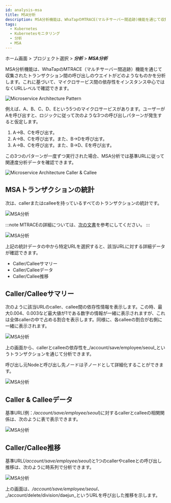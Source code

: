 ```yaml
---
id: analysis-msa
title: MSA分析
description: MSA分析機能は、WhaTapのMTRACE(マルチサーバー間追跡)機能を通じて収集されたトランザクション間の呼び出し比重を分析します。
tags:
  - Kubernetes
  - Kubernetesモニタリング
  - 分析
  - MSA
---
```


ホーム画面 > プロジェクト選択 > **_分析_** > **_MSA分析_**

MSA分析機能は、WhaTapのMTRACE（マルチサーバー間追跡）機能を通じて収集されたトランザクション間の呼び出しのウエイトがどのようなものかを分析します。これに基づいて、マイクロサービス間の依存性をインスタンス中心ではなくURLレベルで確認できます。

![Microservice Architecture Pattern](https://img.whatap.io/media/images/whatap_application_analysis_msa_pattern.png)

例えば、A、B、C、D、Eという5つのマイクロサービスがあります。ユーザーがAを呼び出すと、ロジックに従って次のような3つの呼び出しパターンが発生すると仮定します。 

1.  A→B、Cを呼び出す。
2.  A→B、Cを呼び出す。また、B→Dを呼び出す。
3.  A→B、Cを呼び出す。また、B→D、Eを呼び出す。 

この3つのパターンが一度ずつ実行された場合、MSA分析では基準URLに従って関連度分析データを確認できます。

![Microservice Architecture Caller & Callee](https://img.whatap.io/media/images/whatap_application_analysis_msa_caller_callee.png)

## MSAトランザクションの統計

次は、callerまたはcalleeを持っているすべてのトランザクションの統計です。

![MSA分析](https://img.whatap.io/media/images/whatap_application_analysis_msa_2.png)

:::note
MTRACEの詳細については、[次の文書](../java/trs-multi-trace)を参考にしてください。
:::

![MSA分析](https://img.whatap.io/media/images/whatap_application_analysis_msa_2.png)

上記の統計データの中から特定URLを選択すると、該当URLに対する詳細データが確認できます。

-   Caller/Calleeサマリー
-   Caller/Calleeデータ
-   Caller/Callee推移

## Caller/Calleeサマリー

次のように該当URLのcaller、callee間の依存性情報を表示します。この時、最大0.004、0.003など最大値が1である数字の情報が一緒に表示されますが、これは全体callerの中で占める割合を表示します。同様に、各calleeの割合が右側に一緒に表示されます。

![MSA分析](https://img.whatap.io/media/images/whatap_application_analysis_msa_3.png)

上の画面から、callerとcalleeの依存性を_/account/save/employee/seoul_というトランザクションを通じて分析できます。

呼び出し元Nodeと呼び出し先ノードは子ノードとして詳細化することができます。

![MSA分析](https://img.whatap.io/media/images/whatap_application_analysis_msa_4.png)

## Caller & Calleeデータ

基準URL(例：_/account/save/employee/seoul_)に対するcallerとcalleeの相関関係は、次のように表で表示できます。

![MSA分析](https://img.whatap.io/media/images/whatap_application_analysis_msa_5.png)

## Caller/Callee推移

基準URL(_/account/save/employee/seoul_)と1つのcallerやcalleeとの呼び出し推移は、次のように時系列で分析できます。 

![MSA分析](https://img.whatap.io/media/images/whatap_application_analysis_msa_6.png)

上の画面は、_/account/save/employee/seoul_、_/account/delete/division/daejun_というURLを呼び出した推移を示します。
